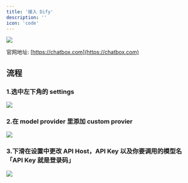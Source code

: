 ```yaml
---
title: '接入 Dify'
description: ''
icon: 'code'
---
```


<img src="/images/chatbox/chatbox-icon.jpg" />

官网地址: [https://chatbox.com](https://chatbox.com)

## 流程

### 1.选中左下角的 settings

<img src="/images/chatbox/step-1.jpg" />

### 2.在 model provider 里添加 custom provier

<img src="/images/chatbox/step-2.jpg" />

### 3.下滑在设置中更改 API Host，API Key 以及你要调用的模型名 「API Key 就是登录码」

<img src="/images/chatbox/step-3.jpg" />